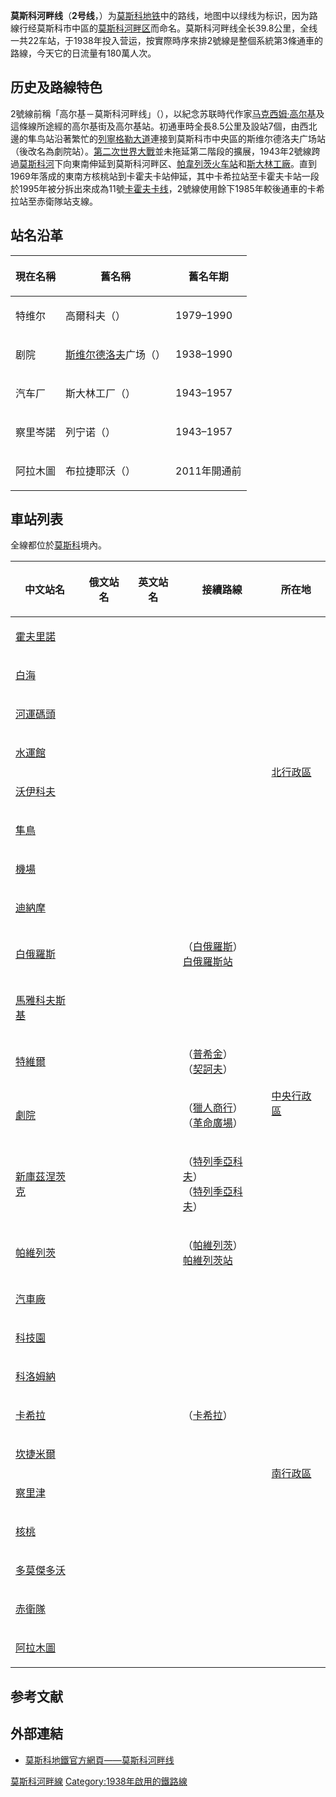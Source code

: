 {{NoteTA
|G1=Transport 
|G2=Railway
|1=zh-tw: 汽車廠;zh-hk: 汽車廠;zh-hans: 汽车厂;
}}
{{for|民间传说中的莫斯科秘密地铁|莫斯科2号地铁}}
{{Infobox rail line
| name                            = {{MOSMETRO-bull|2|text=1}}<br />{{lang|ru|Замоскворе́цкая ли́ния}}
| image                           = Line 2 (Moscow).svg
| image_width                     = 325
| caption                         = 
| type                            = [[地鐵|地鐵]]
| system                          = [[莫斯科地鐵|莫斯科地鐵]]
| status                          = 營運中
| locale                          = [[莫斯科|莫斯科]]
| start                           = [[霍夫林諾站|霍夫林諾站]]
| end                             = [[阿拉木圖站_(莫斯科地鐵)|阿拉木圖站]]
| stations                        = 24個
| daily_ridership                 = 1,230,654人次<ref name="ridership2009">{{cite web|script-title=ru:Пассажиропотоки 2009 год|url=http://olimp-m.ru/effect/pass/pass09/|work=Олимп|accessdate=June 18, 2010|language=ru|archive-url=https://web.archive.org/web/20100928180130/http://olimp-m.ru/effect/pass/pass09/|archive-date=2010-09-28|dead-url=yes}}</ref>
| open                            = 1938年9月11日
| close                           = 
| owner                           = 莫斯科地鐵
| operator                        = 莫斯科地鐵
| character                       = 地下
| stock                           = {{link-en|81-717/714|81-717/714}}<br />81-717.5/714.5<br />81-717.5М/714.5М
| linelength                      = {{convert|42.8|km}}
| tracklength                     = 
| tracks                          = 
| gauge                           = {{RailGauge|1520mm|lk=on}}
| electrification                 = [[第三軌供電|第三軌供電]]
| speed                           = 
| elevation                       = 
| map                             = {{莫斯科河畔线RDT}}
| map_state                       = 
}}

'''莫斯科河畔线'''（'''2号线'''，{{lang-rus|Замоскворе́цкая ли́ния|Zamoskvoretskaya liniya}}）为[[莫斯科地铁|莫斯科地铁]]中的路线，地图中以绿线为标识，因为路線行经莫斯科市中區的[[莫斯科河畔区|莫斯科河畔区]]而命名。莫斯科河畔线全长39.8公里，全线一共22车站，于1938年投入营运，按實際時序來排2號線是整個系統第3條通車的路線，今天它的日流量有180萬人次。

== 历史及路線特色 ==
2號線前稱「高尔基－莫斯科河畔线」（{{lang|ru|Го́рьковско-Замоскворе́цкая ли́ния}}），以紀念苏联時代作家[[马克西姆·高尔基|马克西姆·高尔基]]及這條線所途經的高尔基街及高尔基站。初通車時全長8.5公里及設站7個，由西北邊的隼鸟站沿著繁忙的[[列寧格勒大道|列寧格勒大道]]連接到莫斯科市中央區的斯维尔德洛夫广场站（後改名為劇院站）。[[第二次世界大戰|第二次世界大戰]]並未拖延第二階段的擴展，1943年2號線跨過[[莫斯科河|莫斯科河]]下向東南伸延到莫斯科河畔区、[[帕韋列茨站|帕韋列茨火车站]]和[[利哈乔夫汽车厂|斯大林工廠]]。直到1969年落成的東南方核桃站到卡霍夫卡站伸延，其中卡希拉站至卡霍夫卡站一段於1995年被分拆出來成為11號[[卡霍夫卡线|卡霍夫卡线]]，2號線使用餘下1985年較後通車的卡希拉站至赤衛隊站支線。

== 站名沿革 ==
{| class="wikitable" cellpadding="3" style="border-collapse: collapse; text-align: left;"
|-
!現在名稱!!舊名稱!!舊名年期
|-
|特维尔
|高爾科夫（{{lang|ru|Горьковская}}）
|1979–1990
|-
|剧院
|[[亚科夫·斯维尔德洛夫|斯维尔德洛夫]]广场（{{lang|ru|Площадь Свердлова}}）
|1938–1990
|-
|汽车厂
|斯大林工厂（{{lang|ru|Завод имени Сталина}}）
|1943–1957
|-
|察里岑諾
|列宁诺（{{lang|ru|Ленино}}）
|1943–1957
|-
|阿拉木圖
|布拉捷耶沃（{{lang|ru|Братеево}}）
|2011年開通前
|}

== 車站列表 ==
全線都位於[[莫斯科|莫斯科]]境內。
{| class=wikitable
|-
!中文站名
!俄文站名
!英文站名
!接續路線
!所在地
|-style="border-top:solid 3px #44B85C;"
|[[霍夫里諾站|霍夫里諾]]
|{{lang|ru|Ховрино}}
|{{lang|en|Khovrino}}
|
|rowspan=8|[[北行政區_(莫斯科)|北行政區]]
|-
|[[白海站|白海]]
|{{lang|ru|Беломорская}}
|{{lang|en|Belomorskaya}}
|
|-
|[[河運碼頭站_(莫斯科地鐵)|河運碼頭]]
|{{lang|ru|Речной вокзал}}
|{{lang|en|Rechnoy Vokzal}}
|
|-
|[[水運館站|水運館]]
|{{lang|ru|Во́дный стадио́н}}
|{{lang|en|Vodny stadion}}
|
|-
|[[沃伊科夫站|沃伊科夫]]
|{{lang|ru|Во́йковская}}
|{{lang|en|Voykovskaya}}
|
|-
|[[隼鳥站|隼鳥]]
|{{lang|ru|Со́кол}}
|{{lang|en|Sokol}}
|
|-
|[[機場站_(莫斯科地鐵)|機場]]
|{{lang|ru|Аэропо́рт}}
|{{lang|en|Aeroport}}
|
|-
|[[迪納摩站|迪納摩]]
|{{lang|ru|Дина́мо}}
|{{lang|en|Dinamo}}
|
|-
|[[白俄羅斯站_(莫斯科河畔線)|白俄羅斯]]
|{{lang|ru|Белору́сская}}
|{{lang|en|Belorusskaya}}
|{{MOSMETRO-bull|5|text=5}}（[[白俄羅斯站_(莫斯科地鐵環狀線)|白俄羅斯]]）<br/>[[莫斯科白俄羅斯車站|白俄羅斯站]]
|rowspan=6|[[中央行政區_(莫斯科)|中央行政區]]
|-
|[[馬雅科夫斯基站_(莫斯科地鐵)|馬雅科夫斯基]]
|{{lang|ru|Маяковская}}
|{{lang|en|Mayakovskaya}}
|
|-
|[[特維爾站|特維爾]]
|{{lang|ru|Тверская}}
|{{lang|en|Tverskaya}}
|{{MOSMETRO-bull|7|text=7}}（[[普希金站_(莫斯科地鐵)|普希金]]）<br/>{{MOSMETRO-bull|9|text=9}}（[[契訶夫站|契訶夫]]）
|-
|[[劇院站_(莫斯科地鐵)|劇院]]
|{{lang|ru|Театральная}}
|{{lang|en|Teatralnaya}}
|{{MOSMETRO-bull|1|text=1}}（[[獵人商行站|獵人商行]]）<br/>{{MOSMETRO-bull|3|text=3}}（[[革命廣場站_(莫斯科地鐵)|革命廣場]]）
|-
|[[新庫茲涅茨克站|新庫茲涅茨克]]
|{{lang|ru|Новокузнецкая}}
|{{lang|en|Novokuznetskaya}}
|{{MOSMETRO-bull|6|text=6}}（[[特列季亞科夫站|特列季亞科夫]]）<br/>{{MOSMETRO-bull|8|text=8}}（[[特列季亞科夫站|特列季亞科夫]]）
|-
|[[帕維列茨站_(莫斯科河畔線)|帕維列茨]]
|{{lang|ru|Павелецкая}}
|{{lang|en|Paveletskaya}}
|{{MOSMETRO-bull|5|text=5}}（[[帕維列茨站_(莫斯科地鐵環狀線)|帕維列茨]]）<br/>[[莫斯科帕韋列茨車站|帕維列茨站]]
|-
|[[汽車廠站_(莫斯科地鐵)|汽車廠]]
|{{lang|ru|Автозаво́дская}}
|{{lang|en|Avtozavodskaya}}
|
|rowspan=10|[[南行政區_(莫斯科)|南行政區]]
|-
|[[科技園站|科技園]]
|{{lang|ru|Технопарк}}
|{{lang|en|Tekhnopark}}
|
|-
|[[科洛姆納站_(莫斯科地鐵)|科洛姆納]]
|{{lang|ru|Коло́менская}}
|{{lang|en|Kolomenskaya}}
|
|-
|[[卡希拉站|卡希拉]]
|{{lang|ru|Каширская}}
|{{lang|en|Kashirskaya}}
|{{MOSMETRO-bull|11|text=11}}（[[卡希拉站_(莫斯科地鐵)|卡希拉]]）
|-
|[[坎捷米爾站_(莫斯科地鐵)|坎捷米爾]]
|{{lang|ru|Кантемировская}}
|{{lang|en|Kantemirovskaya}}
|
|-
|[[察里津站_(莫斯科地鐵)|察里津]]
|{{lang|ru|Царицыно}}
|{{lang|en|Tsaritsyno}}
|
|-
|[[核桃站_(莫斯科地鐵)|核桃]]
|{{lang|ru|Орехово}}
|{{lang|en|Orekhovo}}
|
|-
|[[多莫傑多沃站|多莫傑多沃]]
|{{lang|ru|Домодедовская}}
|{{lang|en|Domodedovskaya}}
|
|-
|[[赤衛隊站|赤衛隊]]
|{{lang|ru|Красногварде́йская}}
|{{lang|en|Krasnogvardeyskaya}}
|
|-
|[[阿拉木圖站_(莫斯科地鐵)|阿拉木圖]]
|{{lang|ru|Алма́-Ати́нская}}
|{{lang|en|Alma-Atyiskaya}}
|
|}

==参考文献==
{{reflist}}

== 外部連結 ==
* {{ru icon}}[https://www.webcitation.org/617HjZ67g?url=http://old.mosmetro.ru/pages/page_5.php?id_page=42 莫斯科地鐵官方網頁——莫斯科河畔线]
{{莫斯科河畔線}}
{{莫斯科地铁}}

[[Category:莫斯科河畔線|]]
[[Category:1938年啟用的鐵路線|Category:1938年啟用的鐵路線]]